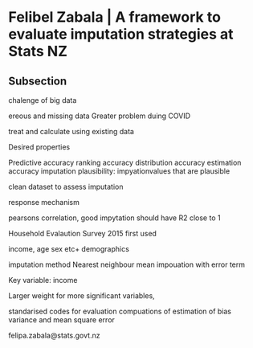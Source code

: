 # Felibel Zabala | A framework to evaluate imputation strategies at Stats NZ {-}

## Subsection 

chalenge of big data

ereous and missing data
Greater problem duing COVID

treat and calculate using existing data


Desired properties

Predictive accuracy
ranking accuracy
distribution accuracy
estimation accuracy
imputation plausibility: impyationvalues that are plausible

clean dataset to assess imputation

response mechanism

pearsons correlation, good impytation should have R2 close to 1

Household Evalaution Survey 2015 first used 

income, age sex etc+ demographics 

imputation method
Nearest neighbour mean impouation with error term

Key variable: income

Larger weight for more significant variables, 

standarised codes for evaluation
compuations of estimation of bias variance and mean square error

felipa.zabala@stats.govt.nz









